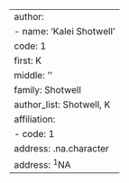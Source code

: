 ---
author:
  - name: 'Kalei Shotwell '
    code: 1
    first: K
    middle: ''
    family: Shotwell
author_list: Shotwell, K
affiliation:
  - code: 1
    address: .na.character
address: ^1^NA
---